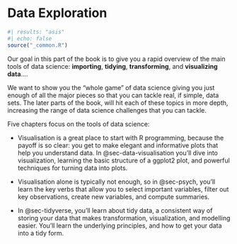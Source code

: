 # Data Exploration {#sec-data-exploration-intro .unnumbered}

```r
#| results: "asis"
#| echo: false
source("_common.R")
```

Our goal in this part of the book is to give you a rapid overview of the main tools of data science: **importing**, **tidying**, **transforming**, and **visualizing data**....

We want to show you the "whole game" of data science giving you just enough of all the major pieces so that you can tackle real, if simple, data sets.
The later parts of the book, will hit each of these topics in more depth, increasing the range of data science challenges that you can tackle.

Five chapters focus on the tools of data science:

-   Visualisation is a great place to start with R programming, because the payoff is so clear: you get to make elegant and informative plots that help you understand data.
    In @sec-data-visualisation you'll dive into visualization, learning the basic structure of a ggplot2 plot, and powerful techniques for turning data into plots.

-   Visualisation alone is typically not enough, so in @sec-psych, you'll learn the key verbs that allow you to select important variables, filter out key observations, create new variables, and compute summaries.

-   In @sec-tidyverse, you'll learn about tidy data, a consistent way of storing your data that makes transformation, visualization, and modelling easier.
    You'll learn the underlying principles, and how to get your data into a tidy form.

